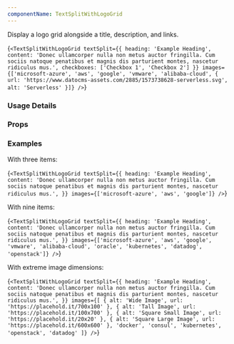 ```yaml
---
componentName: TextSplitWithLogoGrid
---
```


Display a logo grid alongside a title, description, and links.

<LiveComponent>{`<TextSplitWithLogoGrid
  textSplit={{
    heading: 'Example Heading',
    content: 'Donec ullamcorper nulla non metus auctor fringilla. Cum sociis natoque penatibus et magnis dis parturient montes, nascetur ridiculus mus.',
    checkboxes: ['Checkbox 1', 'Checkbox 2']
  }}
  images={['microsoft-azure', 'aws', 'google', 'vmware', 'alibaba-cloud', {
    url: 'https://www.datocms-assets.com/2885/1573738628-serverless.svg',
    alt: 'Serverless'
  }]}
/>`}</LiveComponent>

### Usage Details

<UsageDetails packageName="@hashicorp/react-text-split-with-logo-grid" />

### Props

<PropsTable props={componentProps} />

### Examples

With three items:

<LiveComponent>{`<TextSplitWithLogoGrid
  textSplit={{
    heading: 'Example Heading',
    content: 'Donec ullamcorper nulla non metus auctor fringilla. Cum sociis natoque penatibus et magnis dis parturient montes, nascetur ridiculus mus.',
  }}
  images={['microsoft-azure', 'aws', 'google']}
/>`}</LiveComponent>

With nine items:

<LiveComponent>{`<TextSplitWithLogoGrid
  textSplit={{
    heading: 'Example Heading',
    content: 'Donec ullamcorper nulla non metus auctor fringilla. Cum sociis natoque penatibus et magnis dis parturient montes, nascetur ridiculus mus.',
  }}
  images={['microsoft-azure', 'aws', 'google', 'vmware', 'alibaba-cloud', 'oracle', 'kubernetes', 'datadog', 'openstack']}
/>`}</LiveComponent>

With extreme image dimensions:

<LiveComponent>{`<TextSplitWithLogoGrid
  textSplit={{
    heading: 'Example Heading',
    content: 'Donec ullamcorper nulla non metus auctor fringilla. Cum sociis natoque penatibus et magnis dis parturient montes, nascetur ridiculus mus.',
  }}
  images={[
    {
      alt: 'Wide Image',
      url: 'https://placehold.it/700x100'
    },
    {
      alt: 'Tall Image',
      url: 'https://placehold.it/100x700'
    },
    {
      alt: 'Square Small Image',
      url: 'https://placehold.it/20x20'
    },
    {
      alt: 'Square Large Image',
      url: 'https://placehold.it/600x600'
    },
    'docker',
    'consul',
    'kubernetes',
    'openstack',
    'datadog'
  ]}
/>`}</LiveComponent>
